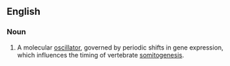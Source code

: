 ==English==


===Noun===
{{en-noun|head=[[segmentation]] [[clock]]}}

#{{embryology}} A molecular [[oscillator]], governed by periodic shifts in gene expression, which influences the timing of vertebrate [[somitogenesis]].